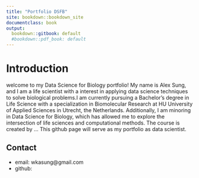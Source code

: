 ```yaml
---
title: "Portfolio DSFB"
site: bookdown::bookdown_site
documentclass: book
output:
  bookdown::gitbook: default
  #bookdown::pdf_book: default
---
```


# Introduction

welcome to my Data Science for Biology portfolio! My name is Alex Sung, and I am a life scientist with a interest in applying data science techniques to solve biological problems.I am currently pursuing a Bachelor's degree in Life Science with a specialization in Biomolecular Research at HU University of Applied Sciences in Utrecht, the Netherlands. Additionally, I am minoring in Data Science for Biology, which has allowed me to explore the intersection of life sciences and computational methods. The course is created by ... This github page will serve as my portfolio as data scientist. 

## Contact 
- email: wkasung@gmail.com
- github: 
